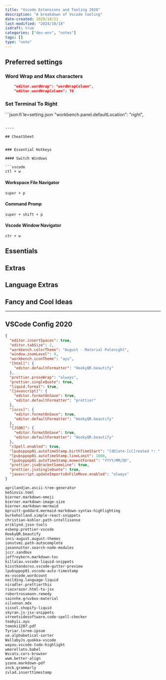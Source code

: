 ```yaml
---
title: "Vscode Extensions and Tooling 2020"
description: "A breakdown of Vscode tooling"
date-created: 2020/10/21
last-modified: "2024/10/18"
isdraft: true
categories: ["dev-env", "notes"]
tags: []
type: "note"
---
```


## Preferred settings 

### Word Wrap and Max characters

```json:file=setting.json
    "editor.wordWrap": "wordWrapColumn",
    "editor.wordWrapColumn": 70
```

### Set Terminal To Right 

```json:fi`le=setting.json
    "workbench.panel.defaultLocation": "right",
```

----

## CheatSheet 


### Essential Hotkeys 

#### Switch Windows 

```vscode 
ctl + w
```

#### Workspace File Navigator

```vscode
super + p
```
#### Command Promp

```vscode
super + shift + p
```

#### Vscode Window Navigator

```vscode
ctr + w
```



## Essentials

## Extras

## Language Extras

## Fancy and Cool Ideas

---

## VSCode Config 2020

```json
{
  "editor.insertSpaces": true,
  "editor.tabSize": 2,
  "workbench.colorTheme": "August - Material Palenight",
  "window.zoomLevel": 0,
  "workbench.iconTheme": "ayu",
  "[html]": {
    "editor.defaultFormatter": "HookyQR.beautify"
  },
  "prettier.proseWrap": "always",
  "prettier.singleQuote": true,
  "liquid.format": true,
  "[javascript]": {
    "editor.formatOnSave": true,
    "editor.defaultFormatter": "prettier"
  },
  "[scss]": {
    "editor.formatOnSave": true,
    "editor.defaultFormatter": "HookyQR.beautify"
  },
  "[JSON]": {
    "editor.formatOnSave": true,
    "editor.defaultFormatter": "HookyQR.beautify"
  },
  "cSpell.enabled": true,
  "lpubsppop01.autoTimeStamp.birthTimeStart": "[dD]ate-[cC]reated *: ",
  "lpubsppop01.autoTimeStamp.lineLimit": 1000,
  "lpubsppop01.autoTimeStamp.momentFormat": "YYYY/MM/DD",
  "prettier.jsxBracketSameLine": true,
  "prettier.jsxSingleQuote": true,
  "javascript.updateImportsOnFileMove.enabled": "always"
}
```

```txt
aprilandjan.ascii-tree-generator
be5invis.toml
bierner.markdown-emoji
bierner.markdown-image-size
bierner.markdown-mermaid
bpruitt-goddard.mermaid-markdown-syntax-highlighting
burkeholland.simple-react-snippets
christian-kohler.path-intellisense
eriklynd.json-tools
esbenp.prettier-vscode
HookyQR.beautify
inci-august.august-themes
ionutvmi.path-autocomplete
jasonnutter.search-node-modules
jccr.sandbox
joffreykern.markdown-toc
killalau.vscode-liquid-snippets
kisstkondoros.vscode-gutter-preview
lpubsppop01.vscode-auto-timestamp
ms-vscode.wordcount
neilding.language-liquid
niradler.prettierthis
riazxrazor.html-to-jsx
robertrossmann.remedy
sainnhe.gruvbox-material
silvenon.mdx
sissel.shopify-liquid
skyran.js-jsx-snippets
streetsidesoftware.code-spell-checker
teabyii.ayu
tomoki1207.pdf
Tyriar.lorem-ipsum
ue.alphabetical-sorter
WallabyJs.quokka-vscode
wayou.vscode-todo-highlight
wmorellato.babel
Wscats.cors-browser
wwm.better-align
yzane.markdown-pdf
znck.grammarly
zvlad.inserttimestamp
```
